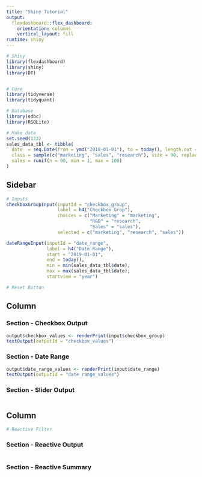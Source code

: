 ```yaml
---
title: "Shiny Tutorial"
output: 
  flexdashboard::flex_dashboard:
    orientation: columns
    vertical_layout: fill
runtime: shiny
---
```


```r
# Shiny
library(flexdashboard)
library(shiny)
library(DT)


# Core
library(tidyverse)
library(tidyquant)

# Database
library(odbc)
library(RSQLite)
```

```r
# Make data
set.seed(123)
sales_data_tbl <- tibble(
  date  = seq.Date(from = ymd("2018-01-01"), to = today(), length.out = 90),
  class = sample(c("marketing", "sales", "research"), size = 90, replace = TRUE),
  sales = runif(n = 90, min = 1, max = 100)
)
```




Sidebar {.sidebar}
------------------------

```r
# Inputs
checkboxGroupInput(inputId = "checkbox_group", 
                   label = h4("Checkbox Grop"),
                   choices = c("Marketing" = "marketing", 
                               "R&D" = "research",
                               "Sales" = "sales"),
                   selected = c("marketing", "research", "sales"))

dateRangeInput(inputId = "date_range",
               label = h4("Date Range"),
               start = "2019-01-01",
               end = today(),
               min = min(sales_data_tbl$date),
               max = max(sales_data_tbl$date),
               startview = "year")
```


```r
# Reset Button

```



Column {data-width=500}
-----------------------

### Section - Checkbox Output

```r
output$checkbox_values <- renderPrint(input$checkbox_group)
textOutput(outputId = "checkbox_values")
```

### Section - Date Range

```r
output$date_range_values <- renderPrint(input$date_range)
textOutput(outputId = "date_range_values")
```

### Section - Slider Output

```r

```


Column {data-width=750}
-----------------------

```r
# Reactive Filter

```


### Section - Reactive Output

```r


```


### Section - Reactive Summary

```r


```

